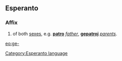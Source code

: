 ==Esperanto==
===Affix===
# of both [[sex]]es, e.g. '''[[patro]]''' ''[[father]]'', '''[[gepatro]]j''' ''[[parent]]s''.

[[eo:ge-]]
[[Category:Esperanto language]]
{{Universala Vortaro}}
